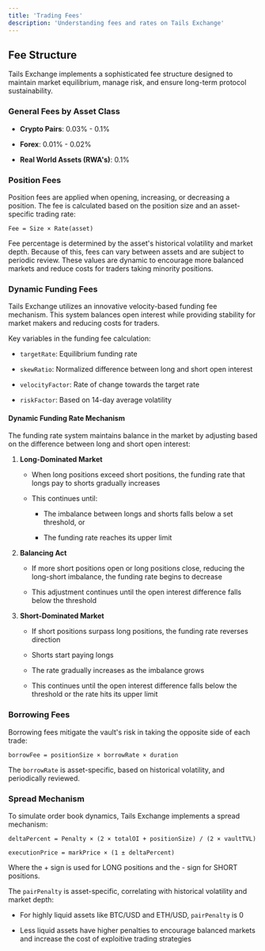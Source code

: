 ```yaml
---
title: 'Trading Fees'
description: 'Understanding fees and rates on Tails Exchange'
---
```


## Fee Structure

Tails Exchange implements a sophisticated fee structure designed to maintain market equilibrium, manage risk, and ensure long-term protocol sustainability.

### General Fees by Asset Class

* **Crypto Pairs**: 0.03% - 0.1%

* **Forex**: 0.01% - 0.02%

* **Real World Assets (RWA's)**: 0.1%

### Position Fees

Position fees are applied when opening, increasing, or decreasing a position. The fee is calculated based on the position size and an asset-specific trading rate:

```
Fee = Size × Rate(asset)
```

Fee percentage is determined by the asset's historical volatility and market depth. Because of this, fees can vary between assets and are subject to periodic review. These values are dynamic to encourage more balanced markets and reduce costs for traders taking minority positions.

### Dynamic Funding Fees

Tails Exchange utilizes an innovative velocity-based funding fee mechanism. This system balances open interest while providing stability for market makers and reducing costs for traders.

Key variables in the funding fee calculation:

* `targetRate`: Equilibrium funding rate

* `skewRatio`: Normalized difference between long and short open interest

* `velocityFactor`: Rate of change towards the target rate

* `riskFactor`: Based on 14-day average volatility

#### Dynamic Funding Rate Mechanism

The funding rate system maintains balance in the market by adjusting based on the difference between long and short open interest:

1. **Long-Dominated Market**

   * When long positions exceed short positions, the funding rate that longs pay to shorts gradually increases

   * This continues until:

     * The imbalance between longs and shorts falls below a set threshold, or

     * The funding rate reaches its upper limit

2. **Balancing Act**

   * If more short positions open or long positions close, reducing the long-short imbalance, the funding rate begins to decrease

   * This adjustment continues until the open interest difference falls below the threshold

3. **Short-Dominated Market**

   * If short positions surpass long positions, the funding rate reverses direction

   * Shorts start paying longs

   * The rate gradually increases as the imbalance grows

   * This continues until the open interest difference falls below the threshold or the rate hits its upper limit

### Borrowing Fees

Borrowing fees mitigate the vault's risk in taking the opposite side of each trade:

```
borrowFee = positionSize × borrowRate × duration
```

The `borrowRate` is asset-specific, based on historical volatility, and periodically reviewed.

### Spread Mechanism

To simulate order book dynamics, Tails Exchange implements a spread mechanism:

```
deltaPercent = Penalty × (2 × totalOI + positionSize) / (2 × vaultTVL)

executionPrice = markPrice × (1 ± deltaPercent)
```

Where the + sign is used for LONG positions and the - sign for SHORT positions.

The `pairPenalty` is asset-specific, correlating with historical volatility and market depth:

* For highly liquid assets like BTC/USD and ETH/USD, `pairPenalty` is 0

* Less liquid assets have higher penalties to encourage balanced markets and increase the cost of exploitive trading strategies